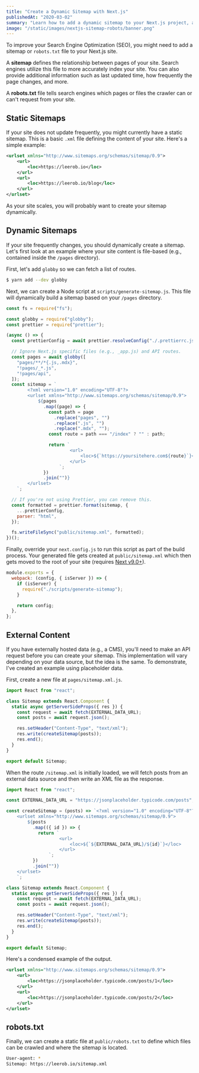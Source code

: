 ```yaml
---
title: "Create a Dynamic Sitemap with Next.js"
publishedAt: "2020-03-02"
summary: "Learn how to add a dynamic sitemap to your Next.js project, along with a robots.txt file for optimal SEO."
image: "/static/images/nextjs-sitemap-robots/banner.png"
---
```


To improve your Search Engine Optimization (SEO), you might need to add a sitemap or `robots.txt` file to your Next.js site.

A **sitemap** defines the relationship between pages of your site. Search engines utilize
this file to more accurately index your site. You can also provide additional information
such as last updated time, how frequently the page changes, and more.

A **robots.txt** file tells search engines which pages or files the crawler can or can't request from your site.

## Static Sitemaps

If your site does not update frequently, you might currently have a static sitemap.
This is a basic `.xml` file defining the content of your site. Here's a simple example:

```xml
<urlset xmlns="http://www.sitemaps.org/schemas/sitemap/0.9">
    <url>
        <loc>https://leerob.io</loc>
    </url>
    <url>
        <loc>https://leerob.io/blog</loc>
    </url>
</urlset>
```

As your site scales, you will probably want to create your sitemap dynamically.

## Dynamic Sitemaps

If your site frequently changes, you should dynamically create a sitemap.
Let's first look at an example where your site content is file-based (e.g., contained inside the `/pages` directory).

First, let's add `globby` so we can fetch a list of routes.

```bash
$ yarn add --dev globby
```

Next, we can create a Node script at `scripts/generate-sitemap.js`.
This file will dynamically build a sitemap based on your `/pages` directory.

```js
const fs = require("fs");

const globby = require("globby");
const prettier = require("prettier");

(async () => {
  const prettierConfig = await prettier.resolveConfig("./.prettierrc.js");

  // Ignore Next.js specific files (e.g., _app.js) and API routes.
  const pages = await globby([
    "pages/**/*{.js,.mdx}",
    "!pages/_*.js",
    "!pages/api",
  ]);
  const sitemap = `
        <?xml version="1.0" encoding="UTF-8"?>
        <urlset xmlns="http://www.sitemaps.org/schemas/sitemap/0.9">
            ${pages
              .map((page) => {
                const path = page
                  .replace("pages", "")
                  .replace(".js", "")
                  .replace(".mdx", "");
                const route = path === "/index" ? "" : path;

                return `
                        <url>
                            <loc>${`https://yoursitehere.com${route}`}</loc>
                        </url>
                    `;
              })
              .join("")}
        </urlset>
    `;

  // If you're not using Prettier, you can remove this.
  const formatted = prettier.format(sitemap, {
    ...prettierConfig,
    parser: "html",
  });

  fs.writeFileSync("public/sitemap.xml", formatted);
})();
```

Finally, override your `next.config.js` to run this script as part of the build process.
Your generated file gets created at `public/sitemap.xml` which then gets moved to the
root of your site (requires [Next v9.0+](https://github.com/vercel/next.js/releases/tag/v9.0.0)).

```js
module.exports = {
  webpack: (config, { isServer }) => {
    if (isServer) {
      require("./scripts/generate-sitemap");
    }

    return config;
  },
};
```

## External Content

If you have externally hosted data (e.g., a CMS), you'll need to make an API request
before you can create your sitemap. This implementation will vary depending on your data source,
but the idea is the same. To demonstrate, I've created an example using placeholder data.

First, create a new file at `pages/sitemap.xml.js`.

```js
import React from "react";

class Sitemap extends React.Component {
  static async getServerSideProps({ res }) {
    const request = await fetch(EXTERNAL_DATA_URL);
    const posts = await request.json();

    res.setHeader("Content-Type", "text/xml");
    res.write(createSitemap(posts));
    res.end();
  }
}

export default Sitemap;
```

When the route `/sitemap.xml` is initially loaded, we will fetch posts from an external data source
and then write an XML file as the response.

```js
import React from "react";

const EXTERNAL_DATA_URL = "https://jsonplaceholder.typicode.com/posts";

const createSitemap = (posts) => `<?xml version="1.0" encoding="UTF-8"?>
    <urlset xmlns="http://www.sitemaps.org/schemas/sitemap/0.9">
        ${posts
          .map(({ id }) => {
            return `
                    <url>
                        <loc>${`${EXTERNAL_DATA_URL}/${id}`}</loc>
                    </url>
                `;
          })
          .join("")}
    </urlset>
    `;

class Sitemap extends React.Component {
  static async getServerSideProps({ res }) {
    const request = await fetch(EXTERNAL_DATA_URL);
    const posts = await request.json();

    res.setHeader("Content-Type", "text/xml");
    res.write(createSitemap(posts));
    res.end();
  }
}

export default Sitemap;
```

Here's a condensed example of the output.

```xml
<urlset xmlns="http://www.sitemaps.org/schemas/sitemap/0.9">
    <url>
        <loc>https://jsonplaceholder.typicode.com/posts/1</loc>
    </url>
    <url>
        <loc>https://jsonplaceholder.typicode.com/posts/2</loc>
    </url>
</urlset>
```

## robots.txt

Finally, we can create a static file at `public/robots.txt` to define which
files can be crawled and where the sitemap is located.

```bash
User-agent: *
Sitemap: https://leerob.io/sitemap.xml
```
